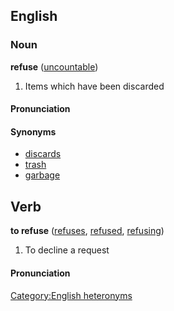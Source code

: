 ==English==

===Noun===
'''refuse'''  ([[uncountable]])
# Items which have been discarded

====Pronunciation====
{{substub}}

====Synonyms====
*[[discards]]
*[[trash]]
*[[garbage]]

==Verb==
'''to refuse'''  ([[refuses]], [[refused]], [[refusing]])
# To decline a request

====Pronunciation====
{{substub}}

[[Category:English heteronyms]]